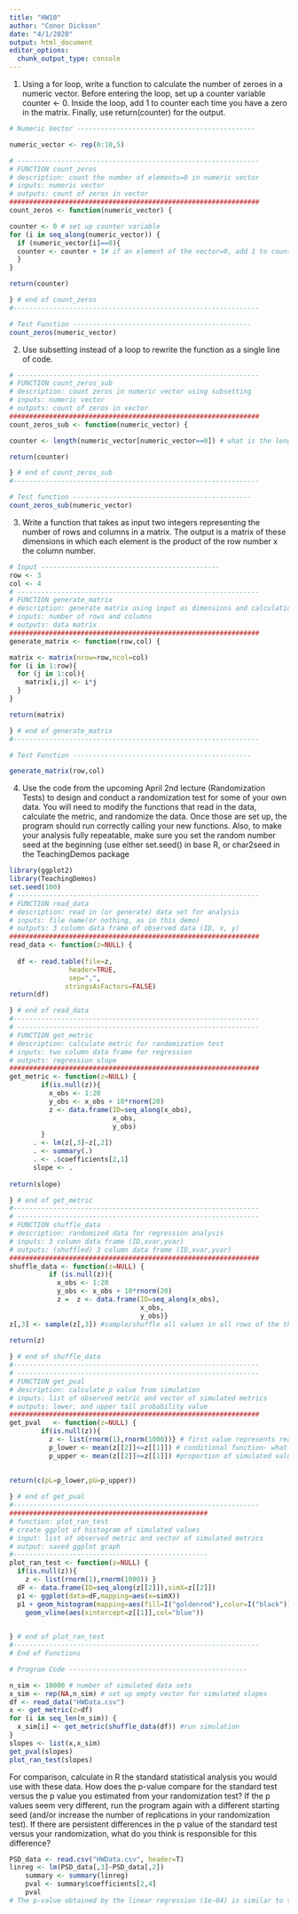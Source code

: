 ```yaml
---
title: "HW10"
author: "Conor Dickson"
date: "4/1/2020"
output: html_document
editor_options: 
  chunk_output_type: console
---
```


1. Using a for loop, write a function to calculate the number of zeroes in a numeric vector. Before entering the loop, set up a counter variable counter <- 0. Inside the loop, add 1 to counter each time you have a zero in the matrix. Finally, use return(counter) for the output.
```r
# Numeric Vector ---------------------------------------------

numeric_vector <- rep(0:10,5)

# -------------------------------------------------------------
# FUNCTION count_zeros
# description: count the number of elements=0 in numeric vector
# inputs: numeric vector
# outputs: count of zeros in vector
###############################################################
count_zeros <- function(numeric_vector) {

counter <- 0 # set up counter variable
for (i in seq_along(numeric_vector)) {
  if (numeric_vector[i]==0){ 
  counter <- counter + 1# if an element of the vector=0, add 1 to counter variable
  }
}

return(counter)

} # end of count_zeros
#--------------------------------------------------------------

# Test Function ---------------------------------------------
count_zeros(numeric_vector)

```

2. Use subsetting instead of a loop to rewrite the function as a single line of code.
```r
# -------------------------------------------------------------
# FUNCTION count_zeros_sub
# description: count zeros in numeric vector using subsetting
# inputs: numeric vector
# outputs: count of zeros in vector
###############################################################
count_zeros_sub <- function(numeric_vector) {

counter <- length(numeric_vector[numeric_vector==0]) # what is the length of a vector subsetted with only values=0

return(counter)

} # end of count_zeros_sub
#--------------------------------------------------------------

# Test function ---------------------------------------------
count_zeros_sub(numeric_vector)

```

3. Write a function that takes as input two integers representing the number of rows and columns in a matrix. The output is a matrix of these dimensions in which each element is the product of the row number x the column number.
```r
# Input ---------------------------------------------
row <- 3
col <- 4
# -------------------------------------------------------------
# FUNCTION generate_matrix
# description: generate matrix using input as dimensions and calculation values for elements
# inputs: number of rows and columns
# outputs: data matrix
###############################################################
generate_matrix <- function(row,col) {

matrix <- matrix(nrow=row,ncol=col)
for (i in 1:row){
  for (j in 1:col){
    matrix[i,j] <- i*j
  }
}

return(matrix)

} # end of generate_matrix
#--------------------------------------------------------------

# Test Function ---------------------------------------------

generate_matrix(row,col)

```

4. Use the code from the upcoming April 2nd lecture (Randomization Tests) to design and conduct a randomization test for some of your own data. You will need to modify the functions that read in the data, calculate the metric, and randomize the data. Once those are set up, the program should run correctly calling your new functions. Also, to make your analysis fully repeatable, make sure you set the random number seed at the beginning (use either set.seed() in base R, or char2seed in the TeachingDemos package
```r
library(ggplot2)
library(TeachingDemos)
set.seed(100)
# -------------------------------------------------------------
# FUNCTION read_data
# description: read in (or generate) data set for analysis
# inputs: file name(or nothing, as in this demo)
# outputs: 3 column data frame of observed data (ID, x, y)
###############################################################
read_data <- function(z=NULL) {
       
  df <- read.table(file=z,
               header=TRUE,
               sep=",",
              stringsAsFactors=FALSE)
return(df)

} # end of read_data
#--------------------------------------------------------------
# -------------------------------------------------------------
# FUNCTION get_metric
# description: calculate metric for randomization test
# inputs: two column data frame for regression
# outputs: regression slope
###############################################################
get_metric <- function(z=NULL) {
        if(is.null(z)){
          x_obs <- 1:20
          y_obs <- x_obs + 10*rnorm(20)
          z <- data.frame(ID=seq_along(x_obs),
                          x_obs,
                          y_obs)
        }
      . <- lm(z[,3]~z[,2])
      . <- summary(.)
      . <- .$coefficients[2,1]
      slope <- .
      
return(slope)

} # end of get_metric
#--------------------------------------------------------------
# -------------------------------------------------------------
# FUNCTION shuffle_data
# description: randomized data for regression analysis
# inputs: 3 column data frame (ID,xvar,yvar)  
# outputs: (shuffled) 3 column data frame (ID,xvar,yvar)
###############################################################
shuffle_data <- function(z=NULL) {
          if (is.null(z)){
            x_obs <- 1:20
            y_obs <- x_obs + 10*rnorm(20)
            z =  z <- data.frame(ID=seq_along(x_obs),
                                 x_obs,
                                 y_obs)}
z[,3] <- sample(z[,3]) #sample/shuffle all values in all rows of the third column
      
return(z)

} # end of shuffle_data
#--------------------------------------------------------------
# -------------------------------------------------------------
# FUNCTION get_pval
# description: calculate p value from simulation 
# inputs: list of observed metric and vector of simulated metrics
# outputs: lower, and upper tail probability value
###############################################################
get_pval   <- function(z=NULL) {
        if(is.null(z)){
          z <- list(rnorm(1),rnorm(1000))} # first value represents real slope (if we had one), second represents simulated slopes (much more)
          p_lower <- mean(z[[2]]<=z[[1]]) # conditional function- what is the proportion of simulated values which are less than the observed value? 
          p_upper <- mean(z[[2]]>=z[[1]]) #proportion of simulated values greater than observed value
        
          
return(c(pL=p_lower,pU=p_upper))

} # end of get_pval 
#--------------------------------------------------------------
##################################################
# function: plot_ran_test
# create ggplot of histogram of simulated values
# input: list of observed metric and vector of simulated metrics
# output: saved ggplot graph
#------------------------------------------------- 
plot_ran_test <- function(z=NULL) {
  if(is.null(z)){
    z <- list(rnorm(1),rnorm(1000)) }
  dF <- data.frame(ID=seq_along(z[[2]]),simX=z[[2]])
  p1 <- ggplot(data=dF,mapping=aes(x=simX))
  p1 + geom_histogram(mapping=aes(fill=I("goldenrod"),color=I("black"))) +
    geom_vline(aes(xintercept=z[[1]],col="blue")) 
  

} # end of plot_ran_test
#--------------------------------------------------------------
# End of Functions

# Program Code ---------------------------------------------

n_sim <- 10000 # number of simulated data sets
x_sim <- rep(NA,n_sim) # set up empty vector for simulated slopes
df <- read_data("HWData.csv")
x <- get_metric(z=df)
for (i in seq_len(n_sim)) {
  x_sim[i] <- get_metric(shuffle_data(df)) #run simulation
}
slopes <- list(x,x_sim) 
get_pval(slopes)
plot_ran_test(slopes)

```

For comparison, calculate in R the standard statistical analysis you would use with these data. How does the p-value compare for the standard test versus the p value you estimated from your randomization test? If the p values seem very different, run the program again with a different starting seed (and/or increase the number of replications in your randomization test). If there are persistent differences in the p value of the standard test versus your randomization, what do you think is responsible for this difference?
```r
PSD_data <- read.csv("HWData.csv", header=T)
linreg <- lm(PSD_data[,3]~PSD_data[,2])  
    summary <- summary(linreg) 
    pval <- summary$coefficients[2,4]  
    pval
# The p-value obtained by the linear regression (1e-04) is similar to that obtained by the randomization test
```

